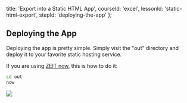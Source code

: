 
  title: 'Export into a Static HTML App',
  courseId: 'excel',
  lessonId: 'static-html-export',
  stepId: 'deploying-the-app'
};

## Deploying the App

Deploying the app is pretty simple. Simply visit the "out" directory and deploy it to your favorite static hosting service.

If you are using [ZEIT now](https://zeit.co/now), this is how to do it:

```bash
cd out
now
```

![](https://assets.zeit.co/image/upload/v1564595640/nextjs/learn/static-now-2.png)

